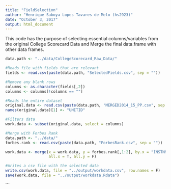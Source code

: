 ```yaml
---
title: "FieldSelection"
author: "Henrique Saboya Lopes Tavares de Melo (hs2923)"
date: "October 3, 2017"
output: html_document
---
```


This code has the purpose of selecting essential columns/variables from the original College Scorecard Data and Merge the final data.frame with other data frames.

```r
data.path <- "../data/CollegeScorecard_Raw_Data/"

#Reads file with fields that are relevant
fields <- read.csv(paste(data.path, "SelectedFields.csv", sep = ""))

#Remove any blank rows
columns <- as.character(fields[,2])
columns <- columns[!columns == ""]

#Reads the entire dataset
original.data <- read.csv(paste(data.path, "MERGED2014_15_PP.csv", sep = ""), header = T)
names(original.data)[1] <- "UNITID"

#Filters data
work.data <- subset(original.data, select = columns)

#Merge with Forbes Rank
data.path <- "../data/"
forbes.rank <- read.csv(paste(data.path, "ForbesRank.csv", sep = ""))

work.data <- merge(x = work.data, y = forbes.rank[,1:2], by.x = "INSTNM", by.y = "Name",
                   all.x = T, all.y = F)

#Writes a csv file with the selected data
write.csv(work.data, file = "../output/workdata.csv", row.names = F)
save(work.data, file = "../output/workdata.Rdata")
```
```




